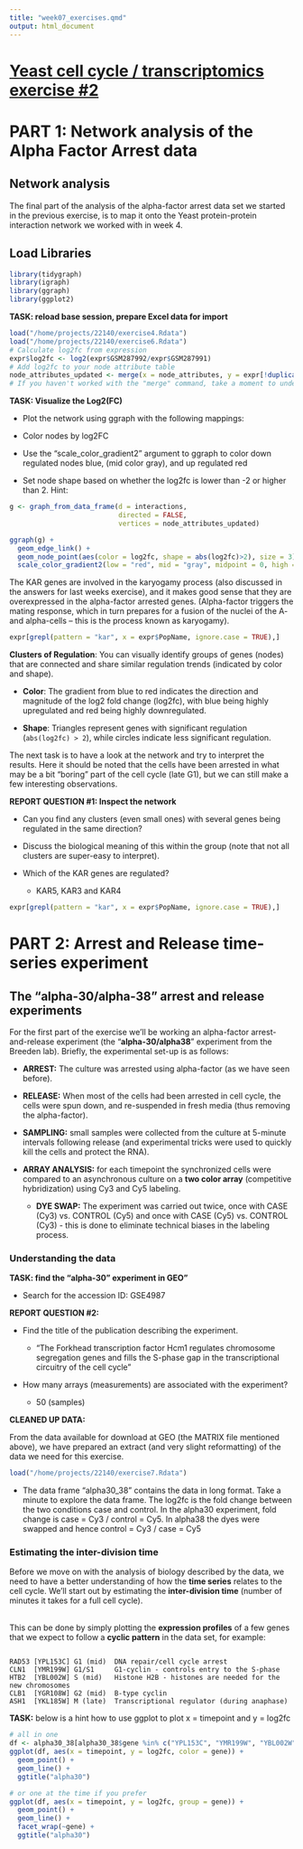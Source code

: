 ```yaml
---
title: "week07_exercises.qmd"
output: html_document
---
```


# [Yeast cell cycle / transcriptomics exercise #2]{.underline}

# PART 1: Network analysis of the Alpha Factor Arrest data

## Network analysis

The final part of the analysis of the alpha-factor arrest data set we started in the previous exercise, is to map it onto the Yeast protein-protein interaction network we worked with in week 4.

## Load Libraries

```r
library(tidygraph)
library(igraph)
library(ggraph)
library(ggplot2)
```

**TASK: reload base session, prepare Excel data for import**

```r
load("/home/projects/22140/exercise4.Rdata")
load("/home/projects/22140/exercise6.Rdata")
# Calculate log2fc from expression
expr$log2fc <- log2(expr$GSM287992/expr$GSM287991)
# Add log2fc to your node attribute table
node_attributes_updated <- merge(x = node_attributes, y = expr[!duplicated(expr$SysName),c(1,6)], by.x = "ID", by.y = "SysName", all.x = TRUE)
# If you haven't worked with the "merge" command, take a moment to understand the line above. It's a super useful command
```

**TASK: Visualize the Log2(FC)**

-   Plot the network using ggraph with the following mappings:

-   Color nodes by log2FC

-   Use the "scale_color_gradient2" argument to ggraph to color down regulated nodes blue, (mid color gray), and up regulated red

-   Set node shape based on whether the log2fc is lower than -2 or higher than 2. Hint:

```r
g <- graph_from_data_frame(d = interactions, 
                           directed = FALSE, 
                           vertices = node_attributes_updated)

ggraph(g) +
  geom_edge_link() +
  geom_node_point(aes(color = log2fc, shape = abs(log2fc)>2), size = 3) +
  scale_color_gradient2(low = "red", mid = "gray", midpoint = 0, high = "blue")

```

The KAR genes are involved in the karyogamy process (also discussed in the answers for last weeks exercise), and it makes good sense that they are overexpressed in the alpha-factor arrested genes. (Alpha-factor triggers the mating response, which in turn prepares for a fusion of the nuclei of the A- and alpha-cells – this is the process known as karyogamy).

```r
expr[grepl(pattern = "kar", x = expr$PopName, ignore.case = TRUE),]

```

**Clusters of Regulation**: You can visually identify groups of genes (nodes) that are connected and share similar regulation trends (indicated by color and shape).

-   **Color**: The gradient from blue to red indicates the direction and magnitude of the log2 fold change (log2fc), with blue being highly upregulated and red being highly downregulated.

-   **Shape**: Triangles represent genes with significant regulation (`abs(log2fc) > 2`), while circles indicate less significant regulation.

The next task is to have a look at the network and try to interpret the results. Here it should be noted that the cells have been arrested in what may be a bit "boring" part of the cell cycle (late G1), but we can still make a few interesting observations.

**REPORT QUESTION #1: Inspect the network**

-   Can you find any clusters (even small ones) with several genes being regulated in the same direction?

-   Discuss the biological meaning of this within the group (note that not all clusters are super-easy to interpret).

-   Which of the KAR genes are regulated?

    -   KAR5, KAR3 and KAR4

```r
expr[grepl(pattern = "kar", x = expr$PopName, ignore.case = TRUE),]

```

# PART 2: Arrest and Release time-series experiment

## The "alpha-30/alpha-38" arrest and release experiments

For the first part of the exercise we'll be working an alpha-factor arrest-and-release experiment (the "**alpha-30/alpha38**" experiment from the Breeden lab). Briefly, the experimental set-up is as follows:

-   **ARREST:** The culture was arrested using alpha-factor (as we have seen before).

-   **RELEASE:** When most of the cells had been arrested in cell cycle, the cells were spun down, and re-suspended in fresh media (thus removing the alpha-factor).

-   **SAMPLING:** small samples were collected from the culture at 5-minute intervals following release (and experimental tricks were used to quickly kill the cells and protect the RNA).

-   **ARRAY ANALYSIS:** for each timepoint the synchronized cells were compared to an asynchronous culture on a **two color array** (competitive hybridization) using Cy3 and Cy5 labeling.

    -   **DYE SWAP:** The experiment was carried out twice, once with CASE (Cy3) vs. CONTROL (Cy5) and once with CASE (Cy5) vs. CONTROL (Cy3) - this is done to eliminate technical biases in the labeling process.

### **Understanding the data**

**TASK: find the "alpha-30" experiment in GEO"**

-   Search for the accession ID: GSE4987

**REPORT QUESTION #2:**

-   Find the title of the publication describing the experiment.

    -   "The Forkhead transcription factor Hcm1 regulates chromosome segregation genes and fills the S-phase gap in the transcriptional circuitry of the cell cycle"

-   How many arrays (measurements) are associated with the experiment?

    -   50 (samples)

**CLEANED UP DATA:**

From the data available for download at GEO (the MATRIX file mentioned above), we have prepared an extract (and very slight reformatting) of the data we need for this exercise.

```r
load("/home/projects/22140/exercise7.Rdata")
```

-   The data frame "alpha30_38" contains the data in long format. Take a minute to explore the data frame. The log2fc is the fold change between the two conditions case and control. In the alpha30 experiment, fold change is case = Cy3 / control = Cy5. In alpha38 the dyes were swapped and hence control = Cy3 / case = Cy5

### **Estimating the inter-division time**

Before we move on with the analysis of biology described by the data, we need to have a better understanding of how the **time series** relates to the cell cycle. We'll start out by estimating the **inter-division time** (number of minutes it takes for a full cell cycle).

\
This can be done by simply plotting the **expression profiles** of a few genes that we expect to follow a **cyclic pattern** in the data set, for example:

```         
 
RAD53 [YPL153C] G1 (mid)  DNA repair/cell cycle arrest
CLN1  [YMR199W] G1/S1     G1-cyclin - controls entry to the S-phase
HTB2  [YBL002W] S (mid)   Histone H2B - histones are needed for the new chromosomes
CLB1  [YGR108W] G2 (mid)  B-type cyclin
ASH1  [YKL185W] M (late)  Transcriptional regulator (during anaphase)
```

**TASK:** below is a hint how to use ggplot to plot x = timepoint and y = log2fc

```r
# all in one
df <- alpha30_38[alpha30_38$gene %in% c("YPL153C", "YMR199W", "YBL002W", "YGR108W", "YKL185W") & alpha30_38$experiment == "alpha30",]
ggplot(df, aes(x = timepoint, y = log2fc, color = gene)) +
  geom_point() +
  geom_line() +
  ggtitle("alpha30")

# or one at the time if you prefer
ggplot(df, aes(x = timepoint, y = log2fc, group = gene)) +
  geom_point() +
  geom_line() +
  facet_wrap(~gene) +
  ggtitle("alpha30")
```
